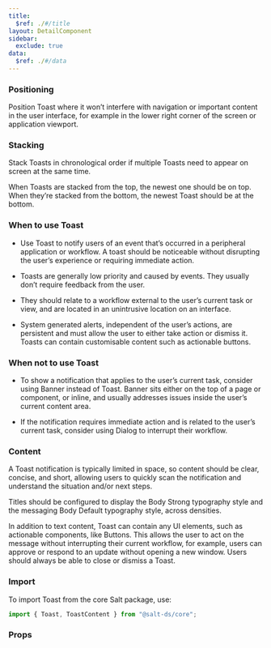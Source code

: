 ```yaml
---
title:
  $ref: ./#/title
layout: DetailComponent
sidebar:
  exclude: true
data:
  $ref: ./#/data
---
```


### Positioning

Position Toast where it won’t interfere with navigation or important content in the user interface, for example in the lower right corner of the screen or application viewport.

### Stacking

Stack Toasts in chronological order if multiple Toasts need to appear on screen at the same time.

When Toasts are stacked from the top, the newest one should be on top. When they’re stacked from the bottom, the newest Toast should be at the bottom.

### When to use Toast

- Use Toast to notify users of an event that’s occurred in a peripheral application or workflow. A toast should be noticeable without disrupting the user’s experience or requiring immediate action.

- Toasts are generally low priority and caused by events. They usually don’t require feedback from the user.

- They should relate to a workflow external to the user’s current task or view, and are located in an unintrusive location on an interface.

- System generated alerts, independent of the user’s actions, are persistent and must allow the user to either take action or dismiss it. Toasts can contain customisable content such as actionable buttons.

### When not to use Toast

- To show a notification that applies to the user’s current task, consider using Banner instead of Toast. Banner sits either on the top of a page or component, or inline, and usually addresses issues inside the user’s current content area.

- If the notification requires immediate action and is related to the user’s current task, consider using Dialog to interrupt their workflow.

### Content 

A Toast notification is typically limited in space, so content should be clear, concise, and short, allowing users to quickly scan the notification and understand the situation and/or next steps.  

Titles should be configured to display the Body Strong typography style and the messaging Body Default typography style, across densities.  

In addition to text content, Toast can contain any UI elements, such as actionable components, like Buttons. This allows the user to act on the message without interrupting their current workflow, for example, users can approve or respond to an update without opening a new window. Users should always be able to close or dismiss a Toast.  

### Import

To import Toast from the core Salt package, use:

```js
import { Toast, ToastContent } from "@salt-ds/core";
```

### Props

<PropsTable componentName="Toast" />
